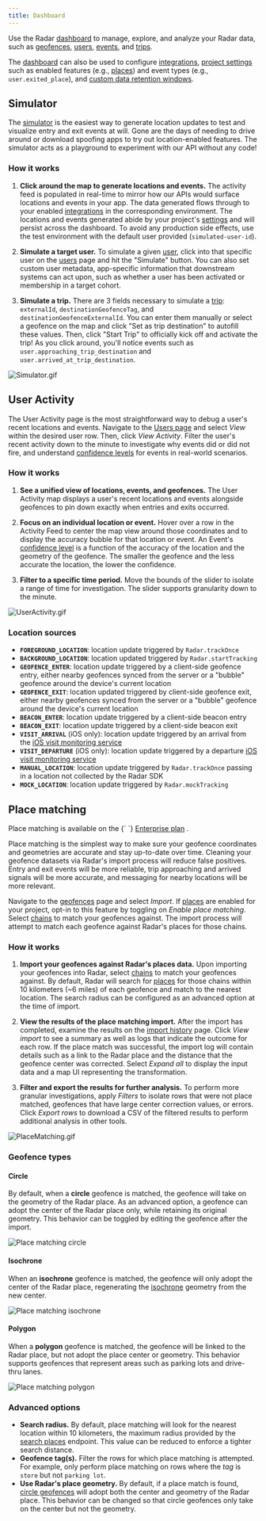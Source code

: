 ```yaml
---
title: Dashboard
---
```



Use the Radar [dashboard](https://radar.com/dashboard) to manage, explore, and analyze your Radar data, such as [geofences](/geofences), [users](https://radar.com/dashboard/users), [events](https://radar.com/dashboard/events), and [trips](/trip-tracking).

The [dashboard](https://radar.com/dashboard) can also be used to configure [integrations](https://radar.com/dashboard/integrations), [project settings](https://radar.com/dashboard/settings) such as enabled features (e.g., [places](/places)) and event types (e.g., `user.exited_place`), and [custom data retention windows](https://radar.com/dashboard/privacy).

## Simulator

The [simulator](https://radar.com/dashboard/simulate) is the easiest way to generate location updates to test and visualize entry and exit events at will. Gone are the days of needing to drive around or download spoofing apps to try out location-enabled features. The simulator acts as a playground to experiment with our API without any code!

### How it works

1. **Click around the map to generate locations and events.** The activity feed is populated in real-time to mirror how our APIs would surface locations and events in your app. The data generated flows through to your enabled [integrations](https://radar.com/dashboard/integrations) in the corresponding environment. The locations and events generated abide by your project's [settings](https://radar.com/dashboard/settings) and will persist across the dashboard. To avoid any production side effects, use the test environment with the default user provided (`simulated-user-id`).

2. **Simulate a target user.** To simulate a given [user](/api#users), click into that specific user on the [users](https://radar.com/dashboard/users) page and hit the "Simulate" button. You can also set custom user metadata, app-specific information that downstream systems can act upon, such as whether a user has been activated or membership in a target cohort.

3. **Simulate a trip.** There are 3 fields necessary to simulate a [trip](/trip-tracking): `externalId`, `destinationGeofenceTag`, and `destinationGeofenceExternalId`. You can enter them manually or select a geofence on the map and click "Set as trip destination" to autofill these values. Then, click "Start Trip" to officially kick off and activate the trip! As you click around, you'll notice events such as `user.approaching_trip_destination` and `user.arrived_at_trip_destination`.

![Simulator.gif](/gif/simulator.gif)

## User Activity

The User Activity page is the most straightforward way to debug a user's recent locations and events. Navigate to the [Users page](https://radar.com/dashboard/users) and select *View* within the desired user row. Then, click *View Activity*. Filter the user's recent activity down to the minute to investigate why events did or did not fire, and understand [confidence levels](/geofences#confidence-and-accuracy) for events in real-world scenarios.

### How it works

1. **See a unified view of locations, events, and geofences.** The User Activity map displays a user's recent locations and events alongside geofences to pin down exactly when entries and exits occurred.

2. **Focus on an individual location or event.** Hover over a row in the Activity Feed to center the map view around those coordinates and to display the accuracy bubble for that location or event. An Event's [confidence level](/geofences#confidence-and-accuracy) is a function of the accuracy of the location and the geometry of the geofence. The smaller the geofence and the less accurate the location, the lower the confidence.

3. **Filter to a specific time period.** Move the bounds of the slider to isolate a range of time for investigation. The slider supports granularity down to the minute.

![UserActivity.gif](/gif/user_activity.gif)

### Location sources
- **`FOREGROUND_LOCATION`**: location update triggered by `Radar.trackOnce`
- **`BACKGROUND_LOCATION`**: location updated triggered by `Radar.startTracking`
- **`GEOFENCE_ENTER`**: location update triggered by a client-side geofence entry, either nearby geofences synced from the server or a "bubble" geofence around the device's current location
- **`GEOFENCE_EXIT`**: location updated triggered by client-side geofence exit, either nearby geofences synced from the server or a "bubble" geofence around the device's current location
- **`BEACON_ENTER`**: location update triggered by a client-side beacon entry
- **`BEACON_EXIT`**: location update triggered by a client-side beacon exit
- **`VISIT_ARRIVAL`** (iOS only): location update triggered by an arrival from the [iOS visit monitoring service](https://developer.apple.com/documentation/corelocation/getting_the_user_s_location/using_the_visits_location_service)
- **`VISIT_DEPARTURE`** (iOS only): location update triggered by a departure [iOS visit monitoring service](https://developer.apple.com/documentation/corelocation/getting_the_user_s_location/using_the_visits_location_service)
- **`MANUAL_LOCATION`**: location update triggered by `Radar.trackOnce` passing in a location not collected by the Radar SDK
- **`MOCK_LOCATION`**: location update triggered by `Radar.mockTracking`

## Place matching

<Alert alertType="info">
  Place matching is available on the {` `}
  <a href="https://radar.com/pricing" target="_blank">Enterprise plan</a>
  .
</Alert>

Place matching is the simplest way to make sure your geofence coordinates and geometries are accurate and stay up-to-date over time. Cleaning your geofence datasets via Radar's import process will reduce false positives. Entry and exit events will be more reliable, trip approaching and arrived signals will be more accurate, and messaging for nearby locations will be more relevant.

Navigate to the [geofences](https://radar.com/dashboard/geofences) page and select *Import*. If [places](/places) are enabled for your project, opt-in to this feature by toggling on *Enable place matching*. Select [chains](/places/chains) to match your geofences against. The import process will attempt to match each geofence against Radar's places for those chains.

### How it works

1. **Import your geofences against Radar's places data.** Upon importing your geofences into Radar, select [chains](/places/chains) to match your geofences against. By default, Radar will search for [places](/places) for those chains within 10 kilometers (~6 miles) of each geofence and match to the nearest location. The search radius can be configured as an advanced option at the time of import.

2. **View the results of the place matching import.** After the import has completed, examine the results on the [import history](https://radar.com/dashboard/geofences/imports) page. Click *View import* to see a summary as well as logs that indicate the outcome for each row. If the place match was successful, the import log will contain details such as a link to the Radar place and the distance that the geofence center was corrected. Select *Expand all* to display the input data and a map UI representing the transformation.

3. **Filter and export the results for further analysis.** To perform more granular investigations, apply *Filters* to isolate rows that were not place matched, geofences that have large center correction values, or errors. Click *Export rows* to download a CSV of the filtered results to perform additional analysis in other tools.

![PlaceMatching.gif](/gif/place_matching.gif)

### Geofence types

#### Circle
By default, when a **circle** geofence is matched, the geofence will take on the geometry of the Radar place. As an advanced option, a geofence can adopt the center of the Radar place only, while retaining its original geometry. This behavior can be toggled by editing the geofence after the import.

![Place matching circle](/img/place-matching/place_matching_circle.png)

#### Isochrone
When an **isochrone** geofence is matched, the geofence will only adopt the center of the Radar place, regenerating the [isochrone](https://en.wikipedia.org/wiki/Isochrone_map) geometry from the new center.

![Place matching isochrone](/img/place-matching/place_matching_isochrone.png)

#### Polygon
When a **polygon** geofence is matched, the geofence will be linked to the Radar place, but not adopt the place center or geometry. This behavior supports geofences that represent areas such as parking lots and drive-thru lanes.

![Place matching polygon](/img/place-matching/place_matching_polygon.png)

### Advanced options

- **Search radius.** By default, place matching will look for the nearest location within 10 kilometers, the maximum radius provided by the [search places](/api#search-places) endpoint. This value can be reduced to enforce a tighter search distance.
- **Geofence tag(s).** Filter the rows for which place matching is attempted. For example, only perform place matching on rows where the _tag_ is `store` but not `parking lot`.
- **Use Radar's place geometry.** By default, if a place match is found, [circle geofences](/dashboard#circle) will adopt both the center and geometry of the Radar place. This behavior can be changed so that circle geofences only take on the center but not the geometry.
